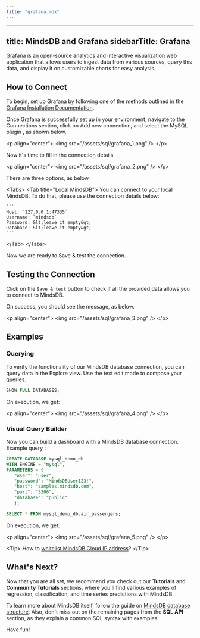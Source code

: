 ```yaml
---
title: "grafana.mdx"
---
```


---
title: MindsDB and Grafana
sidebarTitle: Grafana
---

[Grafana](https://grafana.com/) is an open-source analytics and interactive visualization web application
that allows users to ingest data from various sources, query this data, and display it on customizable charts for easy analysis. 

## How to Connect

To begin, set up Grafana by following one of the methods outlined in the [Grafana Installation Documentation](https://grafana.com/docs/grafana/latest/setup-grafana/installation/#supported-operating-systems).

Once Grafana is successfully set up in your environment, navigate to the Connections section, click on Add new connection, and select the MySQL plugin
, as shown below.

&lt;p align="center"&gt;
  &lt;img src="/assets/sql/grafana_1.png" /&gt;
&lt;/p&gt;

Now it's time to fill in the connection details.

&lt;p align="center"&gt;
  &lt;img src="/assets/sql/grafana_2.png" /&gt;
&lt;/p&gt;

There are three options, as below.

&lt;Tabs&gt;
  &lt;Tab title="Local MindsDB"&gt;
    You can connect to your local MindsDB. To do that, please use the connection details below:
    
    ```
    Host: `127.0.0.1:47335`
    Username: `mindsdb`
    Password: &lt;leave it empty&gt;
    Database: &lt;leave it empty&gt;
    ```
  &lt;/Tab&gt;
&lt;/Tabs&gt;

Now we are ready to Save & test the connection.

## Testing the Connection

Click on the `Save & test` button to check if all the provided data
allows you to connect to MindsDB.

On success, you should see the message, as below.

&lt;p align="center"&gt;
  &lt;img src="/assets/sql/grafana_3.png" /&gt;
&lt;/p&gt;

## Examples 

### Querying

To verify the functionality of our MindsDB database connection, 
you can query data in the Explore view. Use the text edit mode to compose your queries.

```sql
SHOW FULL DATABASES;
```

On execution, we get:

&lt;p align="center"&gt;
  &lt;img src="/assets/sql/grafana_4.png" /&gt;
&lt;/p&gt;

### Visual Query Builder

Now you can build a dashboard with a MindsDB database connection.
Example query :

```sql
CREATE DATABASE mysql_demo_db
WITH ENGINE = "mysql",
PARAMETERS = {
   "user": "user",
   "password": "MindsDBUser123!",
   "host": "samples.mindsdb.com",
   "port": "3306",
   "database": "public"
   };

SELECT * FROM mysql_demo_db.air_passengers;
```

On execution, we get:

&lt;p align="center"&gt;
  &lt;img src="/assets/sql/grafana_5.png" /&gt;
&lt;/p&gt;

&lt;Tip&gt;
How to [whitelist MindsDB Cloud IP address](/faqs/whitelist-ips)?
&lt;/Tip&gt;

## What's Next?

Now that you are all set, we recommend you check out our **Tutorials** and
**Community Tutorials** sections, where you'll find various examples of
regression, classification, and time series predictions with MindsDB.

To learn more about MindsDB itself, follow the guide on
[MindsDB database structure](/sql/table-structure/). Also, don't miss out on the
remaining pages from the **SQL API** section, as they explain a common SQL
syntax with examples.

Have fun!
